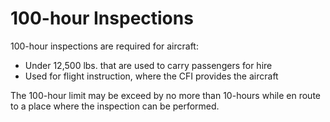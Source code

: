 

# 100-hour Inspections

100-hour inspections are required for aircraft:

-   Under 12,500 lbs. that are used to carry passengers for hire
-   Used for flight instruction, where the CFI provides the aircraft

The 100-hour limit may be exceed by no more than 10-hours while en route to a
place where the inspection can be performed.

<Reg part="91.409" />
